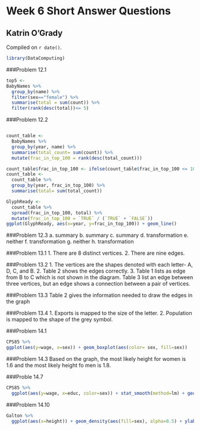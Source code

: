 # Week 6 Short Answer Questions

## Katrin O'Grady

<!-- leave this material as is -->
Compiled on `r date()`.

```r
library(DataComputing)
```
<!-- put your content after this line -->

###Problem 12.1
```r
top5 <-
BabyNames %>%
  group_by(name) %>%
  filter(sex=="female") %>%
  summarise(total = sum(count)) %>%
  filter(rank(desc(total))<= 5)
```

###Problem 12.2
```r

```

```r
count_table <-
  BabyNames %>%
  group_by(year, name) %>%
  summarise(total_count= sum(count)) %>%
  mutate(frac_in_top_100 = rank(desc(total_count)))

```

```r
count_table$frac_in_top_100 <- ifelse(count_table$frac_in_top_100 <= 100,"TRUE","FALSE")
count_table <-
  count_table %>%
  group_by(year, frac_in_top_100) %>%
  summarise(total= sum(total_count))
```

```r
GlyphReady <-
  count_table %>%
  spread(frac_in_top_100, total) %>%
  mutate(frac_in_top_100 = `TRUE` / (`TRUE` + `FALSE`))
ggplot(GlyphReady, aes(x=year, y=frac_in_top_100)) + geom_line()
```

###Problem 12.3
a. summary
b. summary
c. summary
d. transformation
e. neither
f. transformation
g. neither
h. transformation

###Problem 13.1
1. There are 8 distinct vertices.
2. There are nine edges.

###Problem 13.2
1. The vertices are the shapes denoted with each letter- A, D, C, and B. 
2. Table 2 shows the edges correctly.
3. Table 1 lists as edge from B to C which is not shown in the diagram. Table 3 list an edge between three vertices, but an edge shows a connection between a pair of vertices. 

###Problem 13.3
Table 2 gives the information needed to draw the edges in the graph

###Problem 13.4
1. Exports is mapped to the size of the letter.
2. Population is mapped to the shape of the grey symbol. 

###Problem 14.1
```r
CPS85 %>%
ggplot(aes(y=wage, x=sex)) + geom_boxplot(aes(color= sex, fill=sex))
```

###Problem 14.3
Based on the graph, the most likely height for women is 1.6 and the most likely height fo men is 1.8.

###Proble 14.7
```r
CPS85 %>%
  ggplot(aes(y=wage, x=educ, color=sex)) + stat_smooth(method=lm) + geom_point(alpha=0.2)
```

###Problem 14.10
```r
Galton %>%
  ggplot(aes(x=height)) + geom_density(aes(fill=sex), alpha=0.5) + ylab("Density")
```

